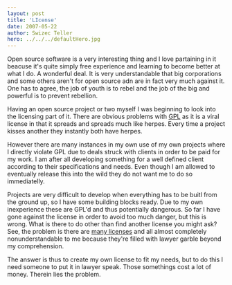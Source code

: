 ```yaml
---
layout: post
title: 'LIcense'
date: 2007-05-22
author: Swizec Teller
hero: ../../../defaultHero.jpg
---
```

Open source software is a very interesting thing and I love partaining in it beacuse it's quite simply free experience and learning to become better at what I do. A wonderful deal. It is very understandable that big corporations and some others aren't for open source adn are in fact very much against it. One has to agree, the job of youth is to rebel and the job of the big and powerful is to prevent rebellion.

Having an open source project or two myself I was beginning to look into the licensing part of it. There are obvious problems with [GPL](http://www.opensource.org/licenses/gpl-license.php) as it is a viral license in that it spreads and spreads much like herpes. Every time a project kisses another they instantly both have herpes.

However there are many instances in my own use of my own projects where I directly violate GPL due to deals struck with clients in order to be paid for my work. I am after all developing something for a well defined client according to their specifications and needs. Even though I am allowed to eventually release this into the wild they do not want me to do so immediatelly.

Projects are very difficult to develop when everything has to be buitl from the ground up, so I have some building blocks ready. Due to my own inexperience these are GPL'd and thus potentially dangerous. So far I have gone against the license in order to avoid too much danger, but this is wrong. What is there to do other than find another license you might ask? See, the problem is there are [many licenses](http://www.opensource.org/licenses/category) and all almost completely nonunderstandable to me because they're filled with lawyer garble beyond my comprehension.

The answer is thus to create my own license to fit my needs, but to do this I need someone to put it in lawyer speak. Those somethings cost a lot of money. Therein lies the problem.
